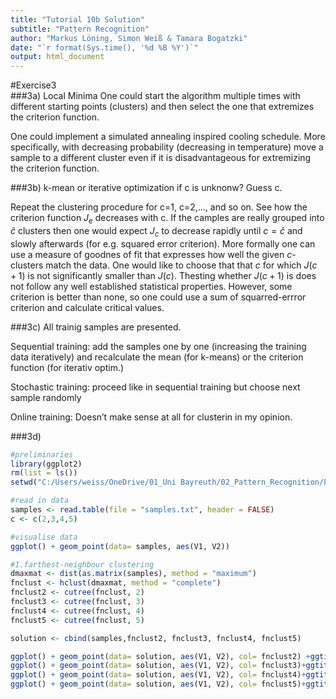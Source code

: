 ```yaml
---
title: "Tutorial 10b Solution"
subtitle: "Pattern Recognition"
author: "Markus Löning, Simon Weiß & Tamara Bogatzki"
date: "`r format(Sys.time(), '%d %B %Y')`"
output: html_document
---
```


#Exercise3  
###3a) Local Minima
One could start the algorithm multiple times with different starting points (clusters) and then select the one that extremizes the criterion function. 

One could implement a simulated annealing inspired cooling schedule. More specifically, with decreasing probability (decreasing in temperature) move a sample to a different cluster even if it is disadvantageous for extremizing the criterion function.

###3b) k-mean or iterative optimization if c is unknonw?
Guess c. 

Repeat the clustering procedure for c=1, c=2,..., and so on. See how the criterion function $J_e$ decreases with c. If the camples are really grouped into $\hat{c}$ clusters then one would expect $J_c$ to decrease rapidly until $c=\hat{c}$ and slowly afterwards (for e.g. squared error criterion). More formally one can use a measure of goodnes of fit that expresses how well the given $c$-clusters match the data. One would like to choose that that $c$ for which $J(c+1)$ is not significantly smaller than $J(c)$. Thesting whether $J(c+1)$ is \textit{signifcantly} does not follow any well established statistical properties. However, some criterion is better than none, so one could use a sum of squarred-errror criterion and calculate critical values.

###3c)
All trainig samples are presented. 

Sequential training: add the samples one by one (increasing the training data iteratively) and recalculate the mean (for k-means) or the criterion function (for iterativ optim.)

Stochastic training: proceed like in sequential training but choose next sample randomly

Online training: Doesn't make sense at all for clusterin in my opinion.

###3d)

```r
#preliminaries
library(ggplot2)
rm(list = ls())
setwd("C:/Users/weiss/OneDrive/01_Uni Bayreuth/02_Pattern_Recognition/Pattern_Classification_-ML-_Tutorials/Tut10b_Clustering")

#read in data
samples <- read.table(file = "samples.txt", header = FALSE)
c <- c(2,3,4,5)

#visualise data
ggplot() + geom_point(data= samples, aes(V1, V2))

#1.farthest-neighbour clustering
dmaxmat <- dist(as.matrix(samples), method = "maximum")
fnclust <- hclust(dmaxmat, method = "complete")
fnclust2 <- cutree(fnclust, 2)
fnclust3 <- cutree(fnclust, 3)
fnclust4 <- cutree(fnclust, 4)
fnclust5 <- cutree(fnclust, 5)

solution <- cbind(samples,fnclust2, fnclust3, fnclust4, fnclust5)

ggplot() + geom_point(data= solution, aes(V1, V2), col= fnclust2) +ggtitle("c=2") + labs(x="x", y="y")
ggplot() + geom_point(data= solution, aes(V1, V2), col= fnclust3)+ggtitle("c=3") + labs(x="x", y="y")
ggplot() + geom_point(data= solution, aes(V1, V2), col= fnclust4)+ggtitle("c=4") + labs(x="x", y="y")
ggplot() + geom_point(data= solution, aes(V1, V2), col= fnclust5)+ggtitle("c=5") + labs(x="x", y="y")
```

